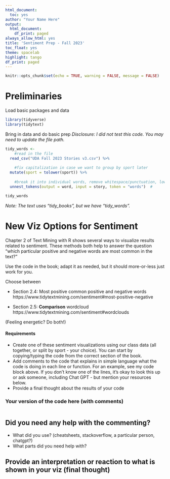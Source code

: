 ```yaml
---
html_document:
  toc: yes
author: "Your Name Here"
output:
  html_document:
    df_print: paged
always_allow_html: yes
title: 'Sentiment Prep - Fall 2023'
toc_float: yes
theme: spacelab
highlight: tango
df_print: paged
---
```

  
```r
knitr::opts_chunk$set(echo = TRUE, warning = FALSE, message = FALSE)
```


# Preliminaries
Load basic packages and data 
```r
library(tidyverse)
library(tidytext)
```

Bring in data and do basic prep
*Disclosure: I did not test this code. You may need to update the file path. *
```r
tidy_words <- 
    #read in the file
  read_csv("UDA Fall 2023 Stories v3.csv") %>%
  
    #fix capitalization in case we want to group by sport later 
  mutate(sport = tolower(sport)) %>%
  
    #break it into individual words, remove whitespace/punctuation, lowercase
  unnest_tokens(output = word, input = story, token = "words")  #

tidy_words
```

*Note: The text uses "tidy_books", but we have "tidy_words".*


# New Viz Options for Sentiment
Chapter 2 of Text Mining with R shows several ways to visualize results related to sentiment.  These methods both help to answer the question "which particular positive and negative words are most common in the text?"  
  
Use the code in the book; adapt it as needed, but it should more-or-less just work for you.    
  
Choose between  

 * Section 2.4: Most positive common positive and negative words
 https://www.tidytextmining.com/sentiment#most-positive-negative
 
 * Section 2.5: **Comparison** wordcloud
 https://www.tidytextmining.com/sentiment#wordclouds
 
(Feeling energetic? Do both!)  

#### Requirements
 * Create one of these sentiment visualizations using our class data (all together, or split by sport - your choice). You can start by copying/typing the code from the correct section of the book.
 * Add comments to the code that explains in simple language what the code is doing in each line or function. For an example, see my code block above. If you don't know one of the lines, it's okay to look this up or ask someone, including Chat GPT - but mention your resources below.
 * Provide a final thought about the results of your code

### Your version of the code here (with comments)
```r

```

###############################################
## Did you need any help with the commenting?  
 * What did you use? (cheatsheets, stackoverflow, a particular person, chatgpt?)
 * What parts did you need help with?



###############################################
## Provide an interpretation or reaction to what is shown in your viz (final thought)





###################################################
